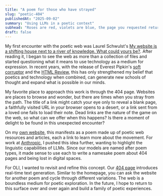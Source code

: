 ```yaml
---
title: "A poem for those who have strayed"
slug: "poetic-404"
publishedAt: "2025-09-02"
summary: "Using LLMs in a poetic context"
subhead: "Roses are red, violets are blue, the page you requested returned 404."
draft: false
---
```


My first encounter with the poetic web was Laurel Schwulst's [My website is a shifting house next to a river of knowledge. What could yours be?](https://thecreativeindependent.com/essays/laurel-schwulst-my-website-is-a-shifting-house-next-to-a-river-of-knowledge-what-could-yours-be/). After reading it, I began to see the web as more than a collection of files and started questioning what it means to use technology as a medium for expression. In recent years, with the release of Everest Pipkin's [soft corruptor](https://everest-pipkin.com/projects/soft_corruptor/) and the [HTML Review](https://thehtml.review/), this has only strengthened my belief that poetics and technology when combined, can generate new schools of thought and expand what is possible in our minds.

My favorite place to approach this work is through the 404 page. Websites are places to browse and wonder, but there are times when you stray from the path. The title of a link might catch your eye only to reveal a blank page, a faithfully visited URL in your browser opens to a desert, or a link sent from a loved one fails to load their note. Dead links are the nature of the game on the web, so what can we offer when this happens? Is there a moment of delight to be found in this unexpected encounter?

On my [own website](https://www.romellogoodman.com/not-found), this manifests as a poem made up of poetic web resources and articles, each a link to learn more about the movement. For work at [Anthropic](https://www.romellogoodman.com/anthropic-poetic-404), I pushed this idea further, wanting to highlight the linguistic capabilities of LLMs. Since our models are named after poem types, it made sense to use each to write a namesake poem about 404 pages and being lost in digital spaces.

For OLI, I wanted to revisit and refine this concept. Our [404 page](https://www.oli.software/not-found) introduces real-time text generation. Similar to the homepage, you can ask the website for another poem and cycle through different variations. The web is a boundless medium for poetic exploration. In the future, I hope to return to this surface over and over again and build a family of poetic experiences.
